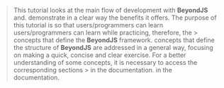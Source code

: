 
<DocHeader pretitle="Tutorial" title="Web proyect width Backend Integration" />

<Title tag="h4">Before you start</Title>

> This tutorial looks at the main flow of development with **BeyondJS** and.
> demonstrate in a clear way the
> benefits it offers. The purpose of this tutorial is so that users/programmers can learn
> users/programmers can learn while practicing, therefore, the > concepts that define the **BeyondJS** framework.
> concepts that define the structure of **BeyondJS** are addressed in a general way,
> focusing on making a quick, concise and clear exercise. For a better understanding of
> some concepts, it is necessary to access the corresponding sections > in the documentation.
> in the documentation.

<Title tag="h3" text="Prerequisitos" />

To run this tutorial you need:

-   To have Node.js 16.x installed.
-   have basic knowledge of the command console.

Additionally, it is recommended to use <ELink href="https://code.visualstudio.com/">vscode</ELink> to follow the tutorial step by step.
to follow the tutorial step by step. However any other editor can be used.

<Title tag="h2" text="Getting started" />

The first thing we will do is to create our project. To do this we must open the command console
in the folder where we want and execute the following command:

<Code>npx @beyond-js/create-package</Code>

This command is interactive and will request some data to define our package or project.
The data requested are the following:

-   Package specifier: It corresponds to the name of our package, for the purposes of this tutorial
    our package will be called: 'beyond-web-tutorial'.
-   Package type: It corresponds to the type of project to create, we will select `web-backend` which contains
    the packages to implement a connection between a node service and our web project through websockets,
    as we will see later.
    OndJS locally and generate the initial structure of our project.
-   It will ask if we want to install the dependencies, we select yes.

Ready! our project has been created. Next we will open our text editor in the directory
directory where we execute the command

<Code>code .</Code>

When we open it we can see that we have the following structure:

-   **beyond.json:** File to manage the development server, managed by BeyondJS.
-   **packages.json:** This file records the projects that the DevServer has access to,
    usually managed directly by <BeyondJS/>.
-   **beyond-js-tutorial**: The folder of our package and project.

    -   **package.json**: javascript package file.
    -   **/modules:** Folder where the modules of the project are created by default. This value is configurable, you can read more about it in the <Link href="/docs/projects/json">Project Configuration section.</Link>.
    -   **template:** This folder contains all the elements needed to define the overall project template.

        -   **template.json:** File that allows you to make adjustments to the project template configuration.

> If you wish you can learn about the differences between project types
> in <Link href="/docs/packages/types"> the corresponding section of the documentation.</Link>.

Next, we must start <BeyondJS/>, for this we run the following command:

<Code language="shel">beyond run</Code>

When executed, the following message should appear in the command console:

```
Follow the link to manage your packages with the workspace:
https://workspace.beyondjs.com?port=4000

```

Done! We can now access our project at <ELink href="http://localhost:6500/">http://localhost:6500/</ELink>.

Next we are going to create our first module.

<NextLinks items={['tutorial/first-module', 'tutorial/backend']} />
